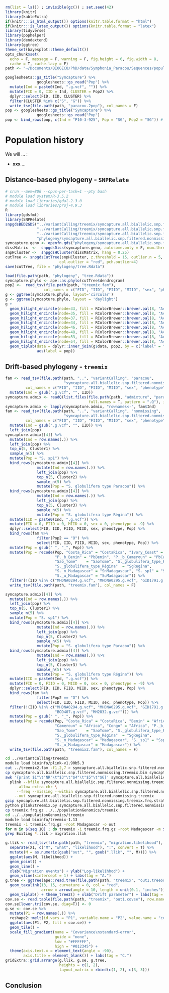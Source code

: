 ```r
rm(list = ls()) ; invisible(gc()) ; set.seed(42)
library(knitr)
library(kableExtra)
if(knitr:::is_html_output()) options(knitr.table.format = "html") 
if(knitr:::is_latex_output()) options(knitr.table.format = "latex") 
library(tidyverse)
library(pophelper)
library(dendextend)
library(ggtree)
theme_set(bayesplot::theme_default())
opts_chunk$set(
  echo = F, message = F, warning = F, fig.height = 6, fig.width = 8,
  cache = T, cache.lazy = F)
path <- "~/Documents/BIOGECO/PhD/data/Symphonia_Paracou/Sequences/populationGenomics/"
```

```r
googlesheets::gs_title("Symcapture") %>% 
              googlesheets::gs_read("Pop") %>% 
  mutate(Ind = paste0(Ind, ".g.vcf", "")) %>% 
  mutate(FID = 0, IID = Ind, CLUSTER = Pop2) %>% 
  dplyr::select(FID, IID, CLUSTER) %>% 
  filter(CLUSTER %in% c("S", "G")) %>% 
  write_tsv(file.path(path, "paracou.2pop"), col_names = F)
pop <- googlesheets::gs_title("Symcapture") %>% 
              googlesheets::gs_read("Pop")
pop <- bind_rows(pop, c(Ind = "P10-3-925", Pop = "SG", Pop2 = "SG")) # to solve
```

# Population history

We will ... :

* __xxx__ ...

## Distance-based phylogeny - `SNPRelate`

```r
# srun --mem=80G --cpus-per-task=1 --pty bash
# module load system/R-3.5.2
# module load libraries/gdal-2.3.0
# module load libraries/proj-4.9.3
R
library(gdsfmt)
library(SNPRelate)
snpgdsBED2GDS("../variantCalling/treemix/symcapture.all.biallelic.snp.filtered.nonmissing.treemix.bed",
              "../variantCalling/treemix/symcapture.all.biallelic.snp.filtered.nonmissing.treemix.fam",
              "../variantCalling/treemix/symcapture.all.biallelic.snp.filtered.nonmissing.treemix.bim0",
              "phylogeny/symcapture.all.biallelic.snp.filtered.nonmissing.treemix.gds")
symcapture.geno <- openfn.gds("phylogeny/symcapture.all.biallelic.snp.filtered.nonmissing.treemix.gds")
dissMatrix  <-  snpgdsDiss(symcapture.geno, autosome.only = F, num.thread = 3)
snpHCluster <-  snpgdsHCluster(dissMatrix, hang = 0.25)
cutTree <- snpgdsCutTree(snpHCluster, z.threshold = 15, outlier.n = 5, n.perm = 5000,
                        col.outlier = "red", pch.outlier=4)
save(cutTree, file = "phylogeny/tree.Rdata")
```

```r
load(file.path(path, "phylogeny", "tree.Rdata"))
symcapture.phylo <- ape::as.phylo(cutTree$dendrogram)
pop2 <-  read_tsv(file.path(path, "treemix.fam"), 
                 col_names = c("FID", "IID", "FIID", "MIID", "sex", "phenotype", "pop"))
g <- ggtree(symcapture.phylo, layout='circular')
g <- ggtree(symcapture.phylo, layout = 'daylight')
g +
  geom_hilight_encircle(node=33, fill = RColorBrewer::brewer.pal(8, "Accent")[1]) +
  geom_hilight_encircle(node=35, fill = RColorBrewer::brewer.pal(8, "Accent")[2]) +
  geom_hilight_encircle(node=37, fill = RColorBrewer::brewer.pal(8, "Accent")[3]) +
  geom_hilight_encircle(node=44, fill = RColorBrewer::brewer.pal(8, "Accent")[4]) +
  geom_hilight_encircle(node=46, fill = RColorBrewer::brewer.pal(8, "Accent")[5]) +
  geom_hilight_encircle(node=48, fill = RColorBrewer::brewer.pal(8, "Accent")[6]) +
  geom_hilight_encircle(node=53, fill = RColorBrewer::brewer.pal(8, "Accent")[7]) +
  geom_hilight_encircle(node=54, fill = RColorBrewer::brewer.pal(8, "Accent")[8]) +
  geom_tiplab(data = dplyr::inner_join(g$data, pop2, by = c("label" = "IID")),
              aes(label = pop))
```

## Drift-based phylogeny - `treemix`

```r
fam <- read_tsv(file.path(path, "..", "variantCalling", "paracou",
                          "symcapture.all.biallelic.snp.filtered.nonmissing.paracou.fam"),
         col_names = c("FID", "IID", "FIID", "MIID", "sex", "phenotype")) %>% 
  mutate(Ind = gsub(".g.vcf", "", IID))
symcapture.admix <- readQ(list.files(file.path(path, "admixture", "paracou"), 
                                     full.names = T, pattern = ".Q"), indlabfromfile=F)
symcapture.admix <- lapply(symcapture.admix, "rownames<-", fam$Ind)
fam <- read_tsv(file.path(path, "..", "variantCalling", "nonmissing",
                          "symcapture.all.biallelic.snp.filtered.nonmissing.fam"),
         col_names = c("FID", "IID", "FIID", "MIID", "sex", "phenotype")) %>% 
  mutate(Ind = gsub(".g.vcf", "", IID)) %>% 
  left_join(pop)
symcapture.admix[[4]] %>% 
  mutate(Ind = row.names(.)) %>% 
  left_join(pop) %>% 
  top_n(5, Cluster1) %>% 
  sample_n(5) %>% 
  mutate(Pop = "S. sp1") %>% 
  bind_rows(symcapture.admix[[4]] %>% 
              mutate(Ind = row.names(.)) %>% 
              left_join(pop) %>% 
              top_n(5, Cluster2) %>% 
              sample_n(5) %>% 
              mutate(Pop = "S. globulifera type Paracou")) %>% 
  bind_rows(symcapture.admix[[4]] %>% 
              mutate(Ind = row.names(.)) %>% 
              left_join(pop) %>% 
              top_n(5, Cluster3) %>% 
              sample_n(5) %>% 
              mutate(Pop = "S. globulifera type Régina")) %>% 
  mutate(IID = paste0(Ind, ".g.vcf")) %>% 
  mutate(FID = 0, FIID = 0, MIID = 0, sex = 0, phenotype = -9) %>% 
  dplyr::select(FID, IID, FIID, MIID, sex, phenotype, Pop) %>% 
  bind_rows(fam %>% 
              filter(Pop2 == "O") %>% 
              select(FID, IID, FIID, MIID, sex, phenotype, Pop)) %>% 
  mutate(Pop = gsub(" ", "_", Pop)) %>% 
  mutate(Pop = recode(Pop, "Costa_Rica" = "CostaRica", "Ivory_Coast" = "IvoryCoast",
                      "P._b_Benin" = "PbBenin", "P._b_Cameroun" = "PbCameroun",
                      "Sao_Tome"	= "SaoTome", "S._globulifera_type_Paracou"	= "SgParacou",
                      "S._globulifera_type_Régina"	= "SgRegina", 
                      "S._n_Madagascar" = "SnMadagascar", "S._sp1" = "Ssp1",
                      "S._u_Madagascar" = "SuMadagascar")) %>% 
  filter(!(IID %in% c("MHDNA0294.g.vcf", "MHDNA0295.g.vcf", "GID1791.g.vcf", "BOD407.g.vcf", "MH2832.g.vcf"))) %>% 
  write_tsv(file.path(path, "treemix.fam"), col_names = F)

symcapture.admix[[4]] %>% 
  mutate(Ind = row.names(.)) %>% 
  left_join(pop) %>% 
  top_n(5, Cluster1) %>% 
  sample_n(5) %>% 
  mutate(Pop = "S. sp1") %>% 
  bind_rows(symcapture.admix[[4]] %>% 
              mutate(Ind = row.names(.)) %>% 
              left_join(pop) %>% 
              top_n(5, Cluster2) %>% 
              sample_n(5) %>% 
              mutate(Pop = "S. globulifera type Paracou")) %>% 
  bind_rows(symcapture.admix[[4]] %>% 
              mutate(Ind = row.names(.)) %>% 
              left_join(pop) %>% 
              top_n(5, Cluster3) %>% 
              sample_n(5) %>% 
              mutate(Pop = "S. globulifera type Régina")) %>% 
  mutate(IID = paste0(Ind, ".g.vcf")) %>% 
  mutate(FID = 0, FIID = 0, MIID = 0, sex = 0, phenotype = -9) %>% 
  dplyr::select(FID, IID, FIID, MIID, sex, phenotype, Pop) %>% 
  bind_rows(fam %>% 
              filter(Pop2 == "O") %>% 
              select(FID, IID, FIID, MIID, sex, phenotype, Pop)) %>% 
  filter(!(IID %in% c("MHDNA0294.g.vcf", "MHDNA0295.g.vcf", "GID1791.g.vcf", 
                      "BOD407.g.vcf", "MH2832.g.vcf"))) %>% 
  mutate(Pop = gsub(" ", "_", Pop)) %>%
  mutate(Pop = recode(Pop, "Costa_Rica" = "CostaRica", "Benin" = "Africa", "Ivory_Coast" = "Africa",
                      "Cameroun" = "Africa", "Congo" = "Africa", "P._b_Cameroun" = "Africa", "Gabon" = "Africa",
                      "Sao_Tome"	= "SaoTome", "S._globulifera_type_Paracou"	= "SgParacou",
                      "S._globulifera_type_Régina"	= "SgRegina", 
                      "S._n_Madagascar" = "Madagascar", "S._sp1" = "Ssp1",
                      "S._u_Madagascar" = "Madagascar")) %>% 
  write_tsv(file.path(path, "treemix2.fam"), col_names = F)
```


```bash
cd ../variantCalling/treemix
module load bioinfo/plink-v1.90b5.3
cut ../treemix2.fam -f1,2,7 > symcapture.all.biallelic.snp.filtered.nonmissing.treemix.pop
cp symcapture.all.biallelic.snp.filtered.nonmissing.treemix.bim symcapture.all.biallelic.snp.filtered.nonmissing.treemix.bim0
awk '{print $1"\t"NR"\t"$3"\t"$4"\t"$5"\t"$6}' symcapture.all.biallelic.snp.filtered.nonmissing.treemix.bim0 > symcapture.all.biallelic.snp.filtered.nonmissing.treemix.bim
  plink --bfile symcapture.all.biallelic.snp.filtered.nonmissing.treemix \
    --allow-extra-chr \
     --freq --missing --within symcapture.all.biallelic.snp.filtered.nonmissing.treemix.pop \
    --out symcapture.all.biallelic.snp.filtered.nonmissing.treemix
gzip symcapture.all.biallelic.snp.filtered.nonmissing.treemix.frq.strat
python plink2treemix.py symcapture.all.biallelic.snp.filtered.nonmissing.treemix.frq.strat.gz treemix.frq.gz 
cp treemix.frq.gz ../../populationGenomics/treemix
cd ../../populationGenomics/treemix
module load bioinfo/treemix-1.13
treemix -i treemix.frq.gz -root Madagascar -o out
for m in $(seq 10) ; do treemix -i treemix.frq.gz -root Madagascar -m $m -g out.vertices.gz out.edges.gz -o out$m
grep Exiting *.llik > migration.llik
```


```r
g.llik <- read_tsv(file.path(path, "treemix", "migration.likelihood"), col_names = F) %>% 
  separate(X1, c("M", "what", "likelihood"), ":", convert = T) %>% 
  mutate(M = as.numeric(gsub("out", "", gsub(".llik", "", M)))) %>% 
  ggplot(aes(M, likelihood)) +
  geom_point() +
  geom_line() +
  xlab("Migration events") + ylab("Log-likelihhod") +
  geom_vline(xintercept = 1) + labs(tag = "A.")
g.tree <- ggtree(ape::read.tree(file.path(path, "treemix", "out1.treeout")), layout = "slanted") +
  geom_taxalink(13, 15, curvature = 0, col = "red",
                arrow = arrow(angle = 10, length = unit(0.1, "inches"))) +
  geom_tiplab() + theme_tree2() + xlab("Drift parameter") + labs(tag = "B.")
cov.se <- read.table(file.path(path, "treemix", "out1.covse"), row.names = 1)
cov.se[lower.tri(cov.se, diag=T)] <- 0
g.se <- cov.se %>% 
  mutate(P1 = row.names(.)) %>% 
  reshape2::melt(id.vars = "P1", variable.name = "P2", value.name = "cov.se") %>% 
  ggplot(aes(P1, P2, fill = cov.se)) +
  geom_tile() +
  scale_fill_gradient(name = "Covariance\nstandard-error",
                      guide = "none",
                      low = "#FFFFFF",
                      high = "#012345") +
  theme(axis.text.x = element_text(angle = -90),
        axis.title = element_blank()) + labs(tag = "C.")
gridExtra::grid.arrange(g.llik, g.se, g.tree,   
                        heights = c(1, 2),
                        layout_matrix = rbind(c(1, 2), c(3, 3)))
```

## Conclusion

